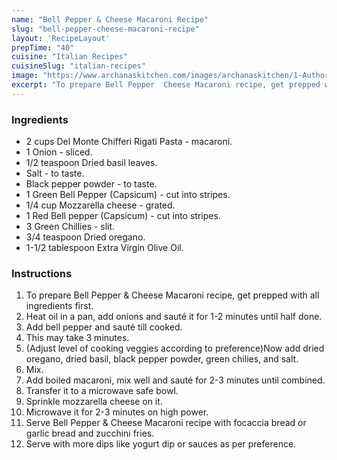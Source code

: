 ---
name: "Bell Pepper & Cheese Macaroni Recipe"
slug: "bell-pepper-cheese-macaroni-recipe"
layout: 'RecipeLayout'
prepTime: "40"
cuisine: "Italian Recipes"
cuisineSlug: "italian-recipes"
image: "https://www.archanaskitchen.com/images/archanaskitchen/1-Author/Aarti_Sharma/Bell_Pepper__Cheese_Macaroni.jpg"
excerpt: "To prepare Bell Pepper  Cheese Macaroni recipe, get prepped with all ingredients first"
---

### Ingredients

- 2 cups Del Monte Chifferi Rigati Pasta - macaroni.
- 1 Onion - sliced.
- 1/2 teaspoon Dried basil leaves.
- Salt - to taste.
- Black pepper powder - to taste.
- 1 Green Bell Pepper (Capsicum) - cut into stripes.
- 1/4 cup Mozzarella cheese - grated.
- 1 Red Bell pepper (Capsicum) - cut into stripes.
- 3 Green Chillies - slit.
- 3/4 teaspoon Dried oregano.
- 1-1/2 tablespoon Extra Virgin Olive Oil.

### Instructions

1. To prepare Bell Pepper & Cheese Macaroni recipe, get prepped with all ingredients first.
1. Heat oil in a pan, add onions and sauté it for 1-2 minutes until half done.
1. Add bell pepper and sauté till cooked.
1. This may take 3 minutes.
1. (Adjust level of cooking veggies according to preference)Now add dried oregano, dried basil, black pepper powder, green chilies, and salt.
1. Mix.
1. Add boiled macaroni, mix well and sauté for 2-3 minutes until combined.
1. Transfer it to a microwave safe bowl.
1. Sprinkle mozzarella cheese on it.
1. Microwave it for 2-3 minutes on high power.
1. Serve Bell Pepper & Cheese Macaroni recipe with focaccia bread or garlic bread and zucchini fries.
1. Serve with more dips like yogurt dip or sauces as per preference.
